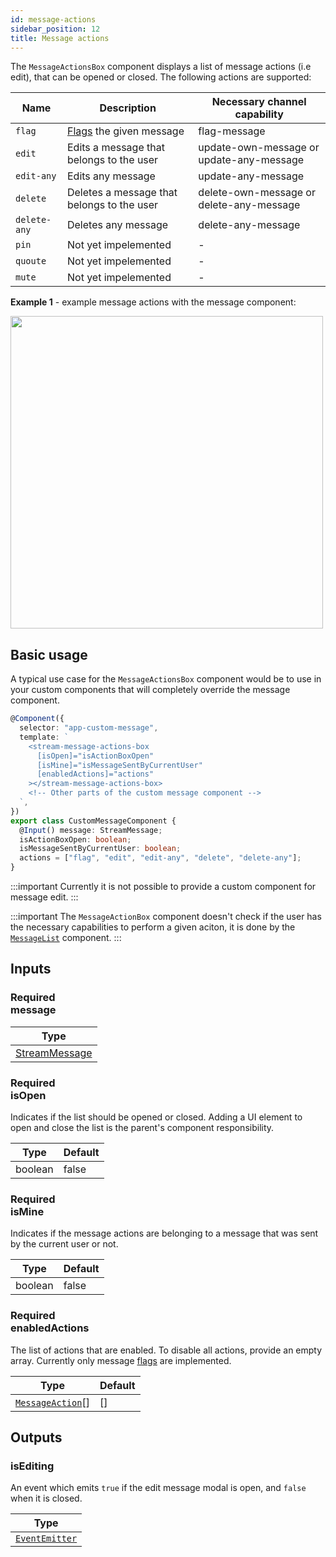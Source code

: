 ```yaml
---
id: message-actions
sidebar_position: 12
title: Message actions
---
```



The `MessageActionsBox` component displays a list of message actions (i.e edit), that can be opened or closed. The following actions are supported:

| Name         | Description                                                                                          | Necessary channel capability             |
| ------------ | ---------------------------------------------------------------------------------------------------- | ---------------------------------------- |
| `flag`       | [Flags](https://getstream.io/chat/docs/javascript/moderation/?language=javascript) the given message | flag-message                             |
| `edit`       | Edits a message that belongs to the user                                                             | update-own-message or update-any-message |
| `edit-any`   | Edits any message                                                                                    | update-any-message                       |
| `delete`     | Deletes a message that belongs to the user                                                           | delete-own-message or delete-any-message |
| `delete-any` | Deletes any message                                                                                  | delete-any-message                       |
| `pin`        | Not yet impelemented                                                                                 | -                                        |
| `quoute`     | Not yet impelemented                                                                                 | -                                        |
| `mute`       | Not yet impelemented                                                                                 | -                                        |

**Example 1** - example message actions with the message component:

<img src={MessageActionsScreenshot} width="500" />

## Basic usage

A typical use case for the `MessageActionsBox` component would be to use in your custom components that will completely override the message component.

```typescript
@Component({
  selector: "app-custom-message",
  template: `
    <stream-message-actions-box
      [isOpen]="isActionBoxOpen"
      [isMine]="isMessageSentByCurrentUser"
      [enabledActions]="actions"
    ></stream-message-actions-box>
    <!-- Other parts of the custom message component -->
  `,
})
export class CustomMessageComponent {
  @Input() message: StreamMessage;
  isActionBoxOpen: boolean;
  isMessageSentByCurrentUser: boolean;
  actions = ["flag", "edit", "edit-any", "delete", "delete-any"];
}
```

:::important
Currently it is not possible to provide a custom component for message edit.
:::

:::important
The `MessageActionBox` component doesn't check if the user has the necessary capabilities to perform a given aciton, it is done by the [`MessageList`](./message-list.mdx/#enabledmessageactions) component.
:::

## Inputs

### <div class="label required basic">Required</div> message

| Type                                         |
| -------------------------------------------- |
| [StreamMessage](../types/stream-message.mdx) |

### <div class="label required basic">Required</div> isOpen

Indicates if the list should be opened or closed. Adding a UI element to open and close the list is the parent's component responsibility.

| Type    | Default |
| ------- | ------- |
| boolean | false   |

### <div class="label required basic">Required</div> isMine

Indicates if the message actions are belonging to a message that was sent by the current user or not.

| Type    | Default |
| ------- | ------- |
| boolean | false   |

### <div class="label required basic">Required</div> enabledActions

The list of actions that are enabled. To disable all actions, provide an empty array. Currently only message [flags](https://getstream.io/chat/docs/javascript/moderation/?language=javascript) are implemented.

| Type                                                                                                                                                                        | Default |
| --------------------------------------------------------------------------------------------------------------------------------------------------------------------------- | ------- |
| [`MessageAction`](https://github.com/GetStream/stream-chat-angular/tree/master/projects/stream-chat-angular/src/lib/message-actions-box/message-actions-box.component.ts)[] | []      |

## Outputs

### isEditing

An event which emits `true` if the edit message modal is open, and `false` when it is closed.

| Type                                                       |
| ---------------------------------------------------------- |
| [`EventEmitter`](https://angular.io/api/core/EventEmitter) |

